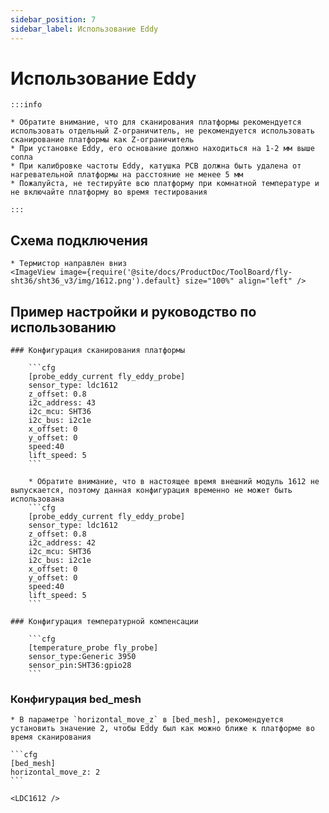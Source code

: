 ```yaml
---
sidebar_position: 7
sidebar_label: Использование Eddy
---
```



# Использование Eddy

    :::info

    * Обратите внимание, что для сканирования платформы рекомендуется использовать отдельный Z-ограничитель, не рекомендуется использовать сканирование платформы как Z-ограничитель
    * При установке Eddy, его основание должно находиться на 1-2 мм выше сопла
    * При калибровке частоты Eddy, катушка PCB должна быть удалена от нагревательной платформы на расстояние не менее 5 мм
    * Пожалуйста, не тестируйте всю платформу при комнатной температуре и не включайте платформу во время тестирования

    :::


## Схема подключения

    * Термистор направлен вниз
    <ImageView image={require('@site/docs/ProductDoc/ToolBoard/fly-sht36/sht36_v3/img/1612.png').default} size="100%" align="left" />


## Пример настройки и руководство по использованию

    ### Конфигурация сканирования платформы

        ```cfg
        [probe_eddy_current fly_eddy_probe]
        sensor_type: ldc1612
        z_offset: 0.8
        i2c_address: 43
        i2c_mcu: SHT36
        i2c_bus: i2c1e
        x_offset: 0
        y_offset: 0
        speed:40
        lift_speed: 5
        ```

        * Обратите внимание, что в настоящее время внешний модуль 1612 не выпускается, поэтому данная конфигурация временно не может быть использована
        ```cfg
        [probe_eddy_current fly_eddy_probe]
        sensor_type: ldc1612
        z_offset: 0.8
        i2c_address: 42
        i2c_mcu: SHT36
        i2c_bus: i2c1e
        x_offset: 0
        y_offset: 0
        speed:40
        lift_speed: 5
        ```

    ### Конфигурация температурной компенсации

        ```cfg
        [temperature_probe fly_probe]
        sensor_type:Generic 3950
        sensor_pin:SHT36:gpio28
        ```

### Конфигурация bed_mesh

    * В параметре `horizontal_move_z` в [bed_mesh], рекомендуется установить значение 2, чтобы Eddy был как можно ближе к платформе во время сканирования

    ```cfg
    [bed_mesh]
    horizontal_move_z: 2
    ```

    <LDC1612 />